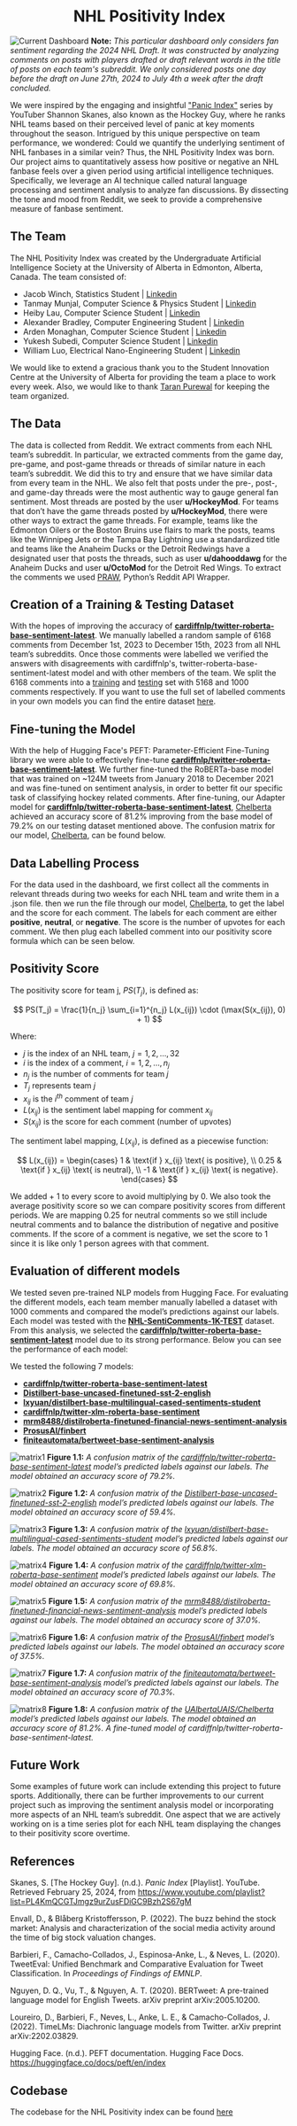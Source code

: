 <h1 style="text-align: center;">NHL Positivity Index</h1>

![Current Dashboard](../../../public/images/NHL_Positivity_Index/draft_24_dashboard.png "Current Dashboard: 2024 NHL Draft")
**Note:** *This particular dashboard only considers fan sentiment regarding the 2024 NHL Draft. It was constructed by analyzing comments on posts with players drafted or draft relevant words in the title of posts on each team's subreddit. We only considered posts one day before the draft on June 27th, 2024 to July 4th a week after the draft concluded.*

We were inspired by the engaging and insightful ["Panic Index"](https://www.youtube.com/playlist?list=PL4KmQCGTJmgz9urZusFDiGC9Bzh2S67gM) series by YouTuber Shannon Skanes, also known as the Hockey Guy, where he ranks NHL teams based on their perceived level of panic at key moments throughout the season. Intrigued by this unique perspective on team performance, we wondered: Could we quantify the underlying sentiment of NHL fanbases in a similar vein? Thus, the NHL Positivity Index was born. Our project aims to quantitatively assess how positive or negative an NHL fanbase feels over a given period using artificial intelligence techniques. Specifically, we leverage an AI technique called natural language processing and sentiment analysis to analyze fan discussions. By dissecting the tone and mood from Reddit, we seek to provide a comprehensive measure of fanbase sentiment.

## The Team

The NHL Positivity Index was created by the Undergraduate Artificial Intelligence Society at the University of Alberta in Edmonton, Alberta, Canada. The team consisted of:

- Jacob Winch, Statistics Student | [Linkedin](https://www.linkedin.com/in/jacob-winch/)
- Tanmay Munjal, Computer Science & Physics Student | [Linkedin](https://www.linkedin.com/in/tanmaymunjal/)
- Heiby Lau, Computer Science Student | [Linkedin](https://www.linkedin.com/in/heiby-lau/)
- Alexander Bradley, Computer Engineering Student | [Linkedin](https://www.linkedin.com/in/alexander-bradl3y/)
- Arden Monaghan, Computer Science Student | [Linkedin](https://www.linkedin.com/in/arden-monaghan-574959243/)
- Yukesh Subedi, Computer Science Student | [Linkedin](https://www.linkedin.com/in/yukesh-subedi-392872218/)
- William Luo, Electrical Nano-Engineering Student | [Linkedin](https://www.linkedin.com/in/william-luo-5a477421b/)

We would like to extend a gracious thank you to the Student Innovation Centre at the University of Alberta for providing the team a place to work every week. Also, we would like to thank [Taran Purewal](https://www.linkedin.com/in/taranveer-purewal-9a073524b/) for keeping the team organized.

## The Data

The data is collected from Reddit. We extract comments from each NHL team’s subreddit.  In particular, we extracted comments from the game day, pre-game, and post-game threads or threads of similar nature in each team’s subreddit. We did this to try and ensure that we have similar data from every team in the NHL. We also felt that posts under the pre-, post-, and game-day threads were the most authentic way to gauge general fan sentiment. Most threads are posted by the user **u/HockeyMod**. For teams that don’t have the game threads posted by **u/HockeyMod**, there were other ways to extract the game threads. For example, teams like the Edmonton Oilers or the Boston Bruins use flairs to mark the posts, teams like the Winnipeg Jets or the Tampa Bay Lightning use a standardized title and teams like the Anaheim Ducks or the Detroit Redwings have a designated user that posts the threads, such as user **u/dahooddawg** for the Anaheim Ducks and user **u/OctoMod** for the Detroit Red Wings. To extract the comments we used [PRAW](https://praw.readthedocs.io/en/stable/), Python’s Reddit API Wrapper.

## Creation of a Training & Testing Dataset

With the hopes of improving the accuracy of [**cardiffnlp/twitter-roberta-base-sentiment-latest**](https://huggingface.co/cardiffnlp/twitter-roberta-base-sentiment-latest). We manually labelled a random sample of 6168 comments from December 1st, 2023 to December 15th, 2023 from all NHL team’s subreddits. Once those comments were labelled we verified the answers with disagreements with cardiffnlp's, twitter-roberta-base-sentiment-latest model and with other members of the team. We split the 6168 comments into a [training](https://github.com/UndergraduateArtificialIntelligenceClub/NHL-Positivity-Index/blob/main/data/training_data/NHL-SentiComments-5K-TRAIN.json) and [testing](https://github.com/UndergraduateArtificialIntelligenceClub/NHL-Positivity-Index/blob/main/data/training_data/NHL-SentiComments-1K-TEST.json) set with 5168 and 1000 comments respectively. If you want to use the full set of labelled comments in your own models you can find the entire dataset [here](https://www.kaggle.com/datasets/jacobwinch/nhl-reddit-comments).

## Fine-tuning the Model

With the help of Hugging Face's PEFT: Parameter-Efficient Fine-Tuning library we were able to effectively fine-tune [**cardiffnlp/twitter-roberta-base-sentiment-latest**](https://huggingface.co/cardiffnlp/twitter-roberta-base-sentiment-latest). We further fine-tuned the RoBERTa-base model that was trained on ~124M tweets from January 2018 to December 2021 and was fine-tuned on sentiment analysis, in order to better fit our specific task of classifying hockey related comments. After fine-tuning, our Adapter model for [**cardiffnlp/twitter-roberta-base-sentiment-latest**](https://huggingface.co/cardiffnlp/twitter-roberta-base-sentiment-latest), [Chelberta](https://huggingface.co/UAlbertaUAIS/Chelberta) achieved an accuracy score of 81.2% improving from the base model of 79.2% on our testing dataset mentioned above. The confusion matrix for our model, [Chelberta](https://huggingface.co/UAlbertaUAIS/Chelberta), can be found below.

## Data Labelling Process

For the data used in the dashboard, we first collect all the comments in relevant threads during two weeks for each NHL team and write them in a .json file. then we run the file through our model, [Chelberta](https://huggingface.co/UAlbertaUAIS/Chelberta), to get the label and the score for each comment.  The labels for each comment are either **positive**, **neutral**, or **negative**. The score is the number of upvotes for each comment. We then plug each labelled comment into our positivity score formula which can be seen below. 

## Positivity Score

The positivity score for team j, $PS(T_{j})$, is defined as:

$$
PS(T_j) = \frac{1}{n_j} \sum_{i=1}^{n_j} L(x_{ij}) \cdot (\max(S(x_{ij}), 0) + 1)
$$

Where:
- $j$ is the index of an NHL team, $j = 1, 2, \ldots, 32$
- $i$ is the index of a comment, $i = 1, 2, \ldots, n_j$
- $n_j$ is the number of comments for team $j$
- $T_j$ represents team $j$
- $x_{ij}$ is the $i^{th}$ comment of team $j$
- $L(x_{ij})$ is the sentiment label mapping for comment $x_{ij}$
- $S(x_{ij})$ is the score for each comment (number of upvotes)

The sentiment label mapping, $L(x_{ij})$, is defined as a piecewise function:

$$
L(x_{ij}) = 
\begin{cases} 
1 & \text{if } x_{ij} \text{ is positive}, \\
0.25 & \text{if } x_{ij} \text{ is neutral}, \\
-1 & \text{if } x_{ij} \text{ is negative}. 
\end{cases}
$$


We added + 1 to every score to avoid multiplying by 0. We also took the average positivity score so we can compare positivity scores from different periods. We are mapping 0.25 for neutral comments so we still include neutral comments and to balance the distribution of negative and positive comments. If the score of a comment is negative, we set the score to 1 since it is like only 1 person agrees with that comment.

## Evaluation of different models

We tested seven pre-trained NLP models from Hugging Face. For evaluating the different models, each team member manually labelled a dataset with 1000 comments and compared the model’s predictions against our labels. Each model was tested with the [**NHL-SentiComments-1K-TEST**](https://github.com/UndergraduateArtificialIntelligenceClub/NHL-Positivity-Index/blob/main/data/training_data/NHL-SentiComments-1K-TEST.json) dataset. From this analysis, we selected the [**cardiffnlp/twitter-roberta-base-sentiment-latest**](https://huggingface.co/cardiffnlp/twitter-roberta-base-sentiment-latest) model due to its strong performance. Below you can see the performance of each model:

We tested the following 7 models:

- [**cardiffnlp/twitter-roberta-base-sentiment-latest**](https://huggingface.co/cardiffnlp/twitter-roberta-base-sentiment-latest)
- [**Distilbert-base-uncased-finetuned-sst-2-english**](https://huggingface.co/distilbert/distilbert-base-uncased-finetuned-sst-2-english)
- [**lxyuan/distilbert-base-multilingual-cased-sentiments-student**](https://huggingface.co/lxyuan/distilbert-base-multilingual-cased-sentiments-student)
- [**cardiffnlp/twitter-xlm-roberta-base-sentiment**](https://huggingface.co/cardiffnlp/twitter-xlm-roberta-base-sentiment)
- [**mrm8488/distilroberta-finetuned-financial-news-sentiment-analysis**](https://huggingface.co/mrm8488/distilroberta-finetuned-financial-news-sentiment-analysis)
- [**ProsusAI/finbert**](https://huggingface.co/ProsusAI/finbert)
- [**finiteautomata/bertweet-base-sentiment-analysis**](https://huggingface.co/finiteautomata/bertweet-base-sentiment-analysis)

![matrix1](../../../src/images/NHL_Positivity_events/model1.png)
**Figure 1.1:** *A confusion matrix of the [cardiffnlp/twitter-roberta-base-sentiment-latest](https://huggingface.co/cardiffnlp/twitter-roberta-base-sentiment-latest) model’s predicted labels against our labels. The model obtained an accuracy score of 79.2%.*

![matrix2](../../../src/images/NHL_Positivity_events/model2.png)
**Figure 1.2:** *A confusion matrix of the [Distilbert-base-uncased-finetuned-sst-2-english](https://huggingface.co/distilbert/distilbert-base-uncased-finetuned-sst-2-english) model’s predicted labels against our labels. The model obtained an accuracy score of 59.4%.*

![matrix3](../../../src/images/NHL_Positivity_events/model3.png)
**Figure 1.3:** *A confusion matrix of the [lxyuan/distilbert-base-multilingual-cased-sentiments-student](https://huggingface.co/lxyuan/distilbert-base-multilingual-cased-sentiments-student) model’s predicted labels against our labels. The model obtained an accuracy score of 56.8%.*

![matrix4](../../../src/images/NHL_Positivity_events/model4.png)
**Figure 1.4:** *A confusion matrix of the [cardiffnlp/twitter-xlm-roberta-base-sentiment](https://huggingface.co/cardiffnlp/twitter-xlm-roberta-base-sentiment) model’s predicted labels against our labels. The model obtained an accuracy score of 69.8%.*

![matrix5](../../../src/images/NHL_Positivity_events/model5.png)
**Figure 1.5:** *A confusion matrix of the [mrm8488/distilroberta-finetuned-financial-news-sentiment-analysis](https://huggingface.co/mrm8488/distilroberta-finetuned-financial-news-sentiment-analysis) model’s predicted labels against our labels. The model obtained an accuracy score of 37.0%.*

![matrix6](../../../src/images/NHL_Positivity_events/model6.png)
**Figure 1.6:** *A confusion matrix of the [ProsusAI/finbert](https://huggingface.co/ProsusAI/finbert) model’s predicted labels against our labels. The model obtained an accuracy score of 37.5%.*

![matrix7](../../../src/images/NHL_Positivity_events/model7.png)
**Figure 1.7:** *A confusion matrix of the [finiteautomata/bertweet-base-sentiment-analysis](https://huggingface.co/finiteautomata/bertweet-base-sentiment-analysis) model’s predicted labels against our labels. The model obtained an accuracy score of 70.3%.*

![matrix8](../../../src/images/NHL_Positivity_events/model8.png)
**Figure 1.8:** *A confusion matrix of the [UAlbertaUAIS/Chelberta](https://huggingface.co/UAlbertaUAIS/Chelberta) model’s predicted labels against our labels. The model obtained an accuracy score of 81.2%. A fine-tuned model of cardiffnlp/twitter-roberta-base-sentiment-latest.*

## Future Work

Some examples of future work can include extending this project to future sports. Additionally, there can be further improvements to our current project such as improving the sentiment analysis model or incorporating more aspects of an NHL team’s subreddit. One aspect that we are actively working on is a time series plot for each NHL team displaying the changes to their positivity score overtime. 

## References 

Skanes, S. [The Hockey Guy]. (n.d.). *Panic Index* [Playlist]. YouTube. Retrieved February 25, 2024, from https://www.youtube.com/playlist?list=PL4KmQCGTJmgz9urZusFDiGC9Bzh2S67gM

Envall, D., & Blåberg Kristoffersson, P. (2022). The buzz behind the stock market: Analysis and characterization of the social media activity around the time of big stock valuation changes.

Barbieri, F., Camacho-Collados, J., Espinosa-Anke, L., & Neves, L. (2020). TweetEval: Unified Benchmark and Comparative Evaluation for Tweet Classification. In *Proceedings of Findings of EMNLP*.

Nguyen, D. Q., Vu, T., & Nguyen, A. T. (2020). BERTweet: A pre-trained language model for English Tweets. arXiv preprint arXiv:2005.10200.

Loureiro, D., Barbieri, F., Neves, L., Anke, L. E., & Camacho-Collados, J. (2022). TimeLMs: Diachronic language models from Twitter. arXiv preprint arXiv:2202.03829.

Hugging Face. (n.d.). PEFT documentation. Hugging Face Docs. https://huggingface.co/docs/peft/en/index

## Codebase 

The codebase for the NHL Positivity index can be found [here](https://github.com/UndergraduateArtificialIntelligenceClub/NHL-Positivity-Index) 
